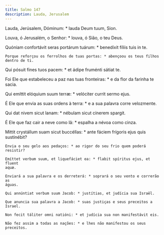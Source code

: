 ```yaml
---
title: Salmo 147
description: Lauda, Jerusalem
---
```


<div class="side-by-side not-content">

Lauda, Jerúsalem, Dóminum: * lauda Deum tuum, Sion.

Louva, ó Jerusalém, o Senhor: * louva, ó Sião, o teu Deus.

  <span>
    Quóniam confortávit seras portárum tuárum: * benedíxit fíliis tuis in te.

    Porque reforçou os ferrolhos de tuas portas: * abençoou os teus filhos
    dentro de ti.
  </span>

Qui pósuit fines tuos pacem: * et ádipe fruménti sátiat te.

  <span>
    Foi Ele que estabeleceu a paz nas tuas fronteiras: * e da flor da farinha te
    sacia.
  </span>

Qui emíttit elóquium suum terræ: * velóciter currit sermo ejus.

  <span>
    É Ele que envia as suas ordens à terra: * e a sua palavra corre velozmente.
  </span>

Qui dat nivem sicut lanam: * nébulam sicut cínerem spargit.

É Ele que faz cair a neve como lã: * espalha a névoa como cinza.

  <span>
    Mittit crystállum suam sicut buccéllas: * ante fáciem frígoris ejus quis
    sustinébit?

    Envia o seu gelo aos pedaços: * ao rigor do seu frio quem poderá resistir?

    Emíttet verbum suum, et liquefáciet ea: * flabit spíritus ejus, et fluent
    aquæ.

    Enviará a sua palavra e os derreterá: * soprará o seu vento e correrão as
    águas.

    Qui annúntiat verbum suum Jacob: * justítias, et judícia sua Israël.

    Que anuncia sua palavra a Jacob: * suas justiças e seus preceitos a Israel.

    Non fecit táliter omni natióni: * et judícia sua non manifestávit eis.

    Não fez assim a todas as nações: * e lhes não manifestou os seus preceitos.

</div>
